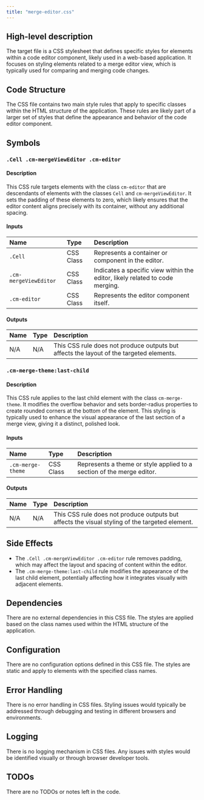 ```yaml
---
title: "merge-editor.css"
---
```


## High-level description
The target file is a CSS stylesheet that defines specific styles for elements within a code editor component, likely used in a web-based application. It focuses on styling elements related to a merge editor view, which is typically used for comparing and merging code changes.

## Code Structure
The CSS file contains two main style rules that apply to specific classes within the HTML structure of the application. These rules are likely part of a larger set of styles that define the appearance and behavior of the code editor component.

## Symbols

### `.Cell .cm-mergeViewEditor .cm-editor`
#### Description
This CSS rule targets elements with the class `cm-editor` that are descendants of elements with the classes `Cell` and `cm-mergeViewEditor`. It sets the padding of these elements to zero, which likely ensures that the editor content aligns precisely with its container, without any additional spacing.

#### Inputs
| Name | Type | Description |
|:-----|:-----|:------------|
| `.Cell` | CSS Class | Represents a container or component in the editor. |
| `.cm-mergeViewEditor` | CSS Class | Indicates a specific view within the editor, likely related to code merging. |
| `.cm-editor` | CSS Class | Represents the editor component itself. |

#### Outputs
| Name | Type | Description |
|:-----|:-----|:------------|
| N/A | N/A | This CSS rule does not produce outputs but affects the layout of the targeted elements. |

### `.cm-merge-theme:last-child`
#### Description
This CSS rule applies to the last child element with the class `cm-merge-theme`. It modifies the overflow behavior and sets border-radius properties to create rounded corners at the bottom of the element. This styling is typically used to enhance the visual appearance of the last section of a merge view, giving it a distinct, polished look.

#### Inputs
| Name | Type | Description |
|:-----|:-----|:------------|
| `.cm-merge-theme` | CSS Class | Represents a theme or style applied to a section of the merge editor. |

#### Outputs
| Name | Type | Description |
|:-----|:-----|:------------|
| N/A | N/A | This CSS rule does not produce outputs but affects the visual styling of the targeted element. |

## Side Effects
- The `.Cell .cm-mergeViewEditor .cm-editor` rule removes padding, which may affect the layout and spacing of content within the editor.
- The `.cm-merge-theme:last-child` rule modifies the appearance of the last child element, potentially affecting how it integrates visually with adjacent elements.

## Dependencies
There are no external dependencies in this CSS file. The styles are applied based on the class names used within the HTML structure of the application.

## Configuration
There are no configuration options defined in this CSS file. The styles are static and apply to elements with the specified class names.

## Error Handling
There is no error handling in CSS files. Styling issues would typically be addressed through debugging and testing in different browsers and environments.

## Logging
There is no logging mechanism in CSS files. Any issues with styles would be identified visually or through browser developer tools.

## TODOs
There are no TODOs or notes left in the code.